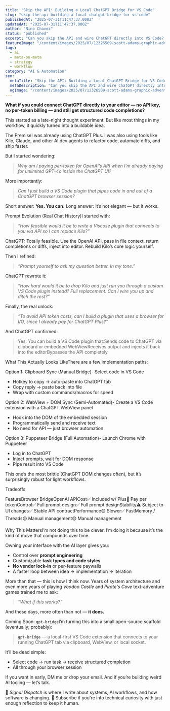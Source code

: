 ```yaml
---
title: "Skip the API: Building a Local ChatGPT Bridge for VS Code"
slug: "skip-the-api-building-a-local-chatgpt-bridge-for-vs-code"
publishedAt: "2025-07-31T11:47:37.000Z"
updatedAt: "2025-07-31T11:47:37.000Z"
author: "Nino Chavez"
status: "published"
excerpt: "Can you skip the API and wire ChatGPT directly into VS Code? Turns out, yes — with a little browser magic. This post breaks down how I thought about building a local-first bridge that replaces Kilo and avoids token costs, all powered by curiosity and a builder’s mindset."
featureImage: "/content/images/2025/07/12326509-scott-adams-graphic-adventure-4-voodoo-castle-apple-ii-making-ma.png"
tags:
  - ai
  - meta-on-meta
  - strategy
  - workflow
category: "AI & Automation"
seo:
  metaTitle: "Skip the API: Building a Local ChatGPT Bridge for VS Code"
  metaDescription: "Can you skip the API and wire ChatGPT directly into VS Code? Turns out, yes — with a little browser magic. This post breaks down how I thought about building a local-first bridge that replaces Kilo and avoids token costs, all powered by curiosity and a builder’s mindset."
  ogImage: "/content/images/2025/07/12326509-scott-adams-graphic-adventure-4-voodoo-castle-apple-ii-making-ma.png"
---
```


**What if you could connect ChatGPT directly to your editor — no API key, no per-token billing — and still get structured code completions?**

This started as a late-night thought experiment. But like most things in my workflow, it quickly turned into a buildable idea.

The PremiseI was already using ChatGPT Plus. I was also using tools like Kilo, Claude, and other AI dev agents to refactor code, automate diffs, and ship faster.

But I started wondering:

> *Why am I paying per-token for OpenAI’s API when I’m already paying for unlimited GPT-4o inside the ChatGPT UI?*

More importantly:

> *Can I just build a VS Code plugin that pipes code in and out of a ChatGPT browser session?*

Short answer: **Yes. You can.**
Long answer: It’s not elegant — but it works.

Prompt Evolution (Real Chat History)I started with:

> *“How feasible would it be to write a Viscose plugin that connects to you via API so I can replace Kilo?”*

ChatGPT: Totally feasible. Use the OpenAI API, pass in file context, return completions or diffs, inject into editor. Rebuild Kilo’s core logic yourself.

Then I refined:

> *“Prompt yourself to ask my question better. In my tone.”*

ChatGPT rewrote it:

> *“How hard would it be to drop Kilo and just run you through a custom VS Code plugin instead? Full replacement. Can I wire you up and ditch the rest?”*

Finally, the real unlock:

> *“To avoid API token costs, can I build a plugin that uses a browser for I/O, since I already pay for ChatGPT Plus?”*

And ChatGPT confirmed:

> Yes. You can build a VS Code plugin that:Sends code to ChatGPT via clipboard or embedded WebViewReceives output and injects it back into the editorBypasses the API completely

What This Actually Looks LikeThere are a few implementation paths:

Option 1: Clipboard Sync (Manual Bridge)- Select code in VS Code
- Hotkey to copy → auto-paste into ChatGPT tab
- Copy reply → paste back into file
- Wrap with custom commands/macros for speed

Option 2: WebView + DOM Sync (Semi-Automated)- Create a VS Code extension with a ChatGPT WebView panel
- Hook into the DOM of the embedded session
- Programmatically send and receive text
- No need for API — just browser automation

Option 3: Puppeteer Bridge (Full Automation)- Launch Chrome with Puppeteer
- Log in to ChatGPT
- Inject prompts, wait for DOM response
- Pipe result into VS Code

This one’s the most brittle (ChatGPT DOM changes often), but it’s surprisingly robust for light workflows.

Tradeoffs

FeatureBrowser BridgeOpenAI APICost✅ Included w/ Plus💸 Pay per tokenControl✅ Full prompt design✅ Full prompt designStability⚠️ Subject to UI changes✅ Stable API contractPerformance🟡 Slower✅ FastMemory / Threads🟡 Manual management🟡 Manual management

Why This MattersI’m not doing this to be clever. I’m doing it because it’s the kind of move that compounds over time.

Owning your interface with the AI layer gives you:

- Control over **prompt engineering**
- Customizable **task types and code styles**
- **No vendor lock-in** or per-feature paywalls
- A faster loop between idea → implementation → iteration

More than that — this is how I think now.
Years of system architecture and even more years of playing *Voodoo Castle* and *Pirate's Cove* text-adventure games trained me to ask:

> *“What if this works?”*

And these days, more often than not —
**it does.**

Coming Soon: `gpt-bridge`I’m turning this into a small open-source scaffold (eventually; probably):

> **`gpt-bridge`** — a local-first VS Code extension that connects to your running ChatGPT tab via clipboard, WebView, or local socket.

It’ll be dead simple:

- Select code → run task → receive structured completion
- All through your browser session

If you want in early, DM me or drop your email.
And if you’re building weird AI tooling — let’s talk.

🧠 *Signal Dispatch* is where I write about systems, AI workflows, and how software is changing.
📡 Subscribe if you're into technical curiosity with just enough reflection to keep it human.
